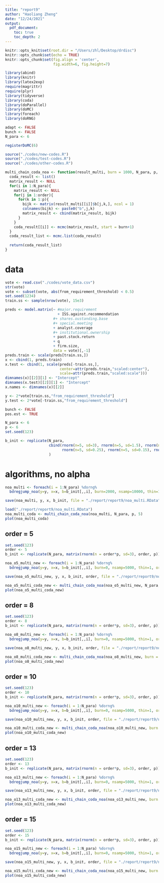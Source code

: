 ```yaml
---
title: "report9"
author: "Haoliang Zheng"
date: "12/24/2021"
output:
  pdf_document:
    toc: true
    toc_depth: 2
---
```


```r
knitr::opts_knit$set(root.dir = "/Users/zhl/Desktop/drdisc")
knitr::opts_chunk$set(echo = TRUE)
knitr::opts_chunk$set(fig.align = 'center', 
                      fig.width=6, fig.height=7)

library(abind)
library(knitr)
library(latex2exp)
require(magrittr)
require(plyr)
library(tidyverse)
library(coda)
library(doParallel)
library(doMC) 
library(foreach)
library(doRNG)

adapt <- FALSE
bunch <- FALSE
N_para <- 6

registerDoMC(6)
```


```r
source("./codes/new-codes.R")
source("./codes/test-codes.R")
source("./codes/other-codes.R")

multi_chain_coda_noa <- function(result_multi, burn = 1000, N_para, p, order){
  coda_result <- list()
  matrix_result <- NULL
  for(i in 1:N_para){
    matrix_result <- NULL
    for(j in 1:order){
      for(k in 1:p){
        bijk <- matrix(result_multi[[i]]$b[j,k,], ncol = 1)
        colnames(bijk) <- paste0("b",j,k)
        matrix_result <- cbind(matrix_result, bijk)
      }
    }
    coda_result[[i]] <- mcmc(matrix_result, start = burn+1)
  }
  coda_result_list <- mcmc.list(coda_result)
  
  return(coda_result_list)
}
```

# data

```r
vote <- read.csv("./codes/vote_data.csv")
str(vote)
vote <- subset(vote, abs(from_requirement_threshold) < 0.5)
set.seed(1234)
train.ss <- sample(nrow(vote), 15e3)

preds <- model.matrix(~ #major.requirement 
                        + ISS.against.recommendation 
                      #+ shares.oustanding.base 
                      #+ special.meeting 
                      + analyst.coverage 
                      #+ institutional.ownership 
                      + past.stock.return 
                      + q 
                      + firm.size, 
                      data = vote)[,-1]
preds.train <- scale(preds[train.ss,])
x <- cbind(1, preds.train)
x.test <- cbind(1, scale(preds[-train.ss,],
                         center=attr(preds.train,"scaled:center"),
                         scale=attr(preds.train,"scaled:scale")))
dimnames(x)[[2]][1] <- "Intercept"
dimnames(x.test)[[2]][1] <- "Intercept"
x.names <- dimnames(x)[[2]]

y <- 2*vote[train.ss,"from_requirement_threshold"]
y.test <- 2*vote[-train.ss,"from_requirement_threshold"]

bunch <- FALSE
pos.est <- TRUE
```

```r
N_para <- 6
p <- 6
set.seed(123)

b_init <- replicate(N_para, 
                    cbind(rnorm(n=5, sd=3), rnorm(n=5, sd=1.5), rnorm(n=5, sd=0.5),
                          rnorm(n=5, sd=0.25), rnorm(n=5, sd=0.15), rnorm(n=5, sd=0.5))
                    )
```

# algorithms, no alpha


```r
noa_multi <- foreach(i = 1:N_para) %dorng%
  bdregjump_noa(y=y, x=x, b=b_init[,,i], burn=2000, nsamp=10000, thin=1)
```

```r
save(noa_multi, y, x, b_init, file = "./report/report9/noa_multi.RData")
```

```r
load("./report/report9/noa_multi.RData")
noa_multi_coda <- multi_chain_coda_noa(noa_multi, N_para, p, 5)
plot(noa_multi_coda)
```

## order = 5


```r
set.seed(123)
order <- 5
b_init <- replicate(N_para, matrix(rnorm(n = order*p, sd=3), order, p))

noa_o5_multi_new <- foreach(i = 1:N_para) %dorng%
  bdregjump_noa(y=y, x=x, b=b_init[,,i], burn=0, nsamp=5000, thin=1, order = order, print.process = TRUE)

save(noa_o5_multi_new, y, x, b_init, order, file = "./report/report9/noa_o5_multi_new.RData")
```

```r
noa_o5_multi_coda_new <- multi_chain_coda_noa(noa_o5_multi_new, N_para, p, order)
plot(noa_o5_multi_coda_new)
```

## order = 8


```r
set.seed(123)
order <- 8
b_init <- replicate(N_para, matrix(rnorm(n = order*p, sd=3), order, p))

noa_o8_multi_new <- foreach(i = 1:N_para) %dorng%
  bdregjump_noa(y=y, x=x, b=b_init[,,i], burn=0, nsamp=5000, thin=1, order = order)

save(noa_o8_multi_new, y, x, b_init, order, file = "./report/report9/noa_o8_multi_new.RData")
```

```r
noa_o8_multi_coda_new <- multi_chain_coda_noa(noa_o8_multi_new, burn = 0, N_para, p, order)
plot(noa_o8_multi_coda_new)
```

## order = 10

```r
set.seed(123)
order <- 10
b_init <- replicate(N_para, matrix(rnorm(n = order*p, sd=3), order, p))

noa_o10_multi_new <- foreach(i = 1:N_para) %dorng%
  bdregjump_noa(y=y, x=x, b=b_init[,,i], burn=0, nsamp=5000, thin=1, order = order)

save(noa_o10_multi_new, y, x, b_init, order, file = "./report/report9/noa_o10_multi_new.RData")
```

```r
noa_o10_multi_coda_new <- multi_chain_coda_noa(noa_o10_multi_new, burn = 0, N_para, p, order)
plot(noa_o10_multi_coda_new)
```


## order = 13

```r
set.seed(123)
order <- 13
b_init <- replicate(N_para, matrix(rnorm(n = order*p, sd=3), order, p))

noa_o13_multi_new <- foreach(i = 1:N_para) %dorng%
  bdregjump_noa(y=y, x=x, b=b_init[,,i], burn=0, nsamp=5000, thin=1, order = order)

save(noa_o13_multi_new, y, x, b_init, order, file = "./report/report9/noa_o13_multi_new.RData")
```

```r
noa_o13_multi_coda_new <- multi_chain_coda_noa(noa_o13_multi_new, burn = 0, N_para, p, order)
plot(noa_o13_multi_coda_new)
```

## order = 15

```r
set.seed(123)
order <- 15
b_init <- replicate(N_para, matrix(rnorm(n = order*p, sd=3), order, p))

noa_o15_multi_new <- foreach(i = 1:N_para) %dorng%
  bdregjump_noa(y=y, x=x, b=b_init[,,i], burn=0, nsamp=5000, thin=1, order = order)

save(noa_o15_multi_new, y, x, b_init, order, file = "./report/report9/noa_o15_multi_new.RData")
```

```r
noa_o15_multi_coda_new <- multi_chain_coda_noa(noa_o15_multi_new, burn = 0, N_para, p, order)
plot(noa_o15_multi_coda_new)
```


